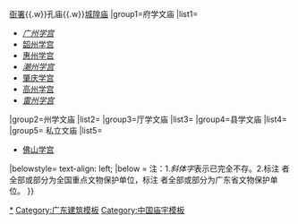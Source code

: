 {{Navbox
|listclass=hlist
|name=广东省境内的孔庙
|title=[[孔廟列表#.E5.B9.BF.E4.B8.9C.E7.9C.81|广东省境内的孔庙]]
|image=[[File:Deqing Xuegong 2013.11.17 08-41-09.jpg|200px]]<br><br>[[File:Jieyang Xuegong 2013.10.27 15-12-27.jpg|200px]]
|style = text-align:left;
|groupstyle = width:7em;text-align:center;
|above=广东古代城市史系列：[[Template:广东省境内的古城墙|城墙]]{{.w}}[[Template:广东省境内的古衙署|衙署]]{{.w}}孔庙{{.w}}[[Template:广东省境内的城隍庙|城隍庙]]
|group1=府学文庙
|list1= 
*''[[广府学宫|广州学宫]]''
*[[韶州府学宫|韶州学宫]]<sup>{{font|color=#2A52BE|省}}</sup>
*[[惠州府学宫|惠州学宫]]
*''[[潮州府学宫|潮州学宫]]''
*[[肇庆府学宫|肇庆学宫]]<sup>{{font|color=#2A52BE|省}}</sup>
*[[高州府学宫|高州学宫]]
*''[[雷州府学宫|雷州学宫]]''
|group2=州学文庙
|list2={{Navbox subgroup
|groupstyle=font-weight:normal;
|group1 = 直隶州
|list1 =
*[[南雄府学宫|南雄学宫]]<sup>{{font|color=#2A52BE|省}}</sup>
*[[罗定学宫]]<sup>{{font|color=#2A52BE|省}}</sup>
*''[[连州学宫]]''
*[[梅州学宫|嘉应学宫]]
|group2 = 散州
|list2 =
*''[[连平学宫]]''（惠州府）
*[[德庆学宫]]（肇庆府）<sup>{{font|color=#FF7300|国}}</sup>
*[[化州学宫]]（高州府）<sup>{{font|color=#2A52BE|省}}</sup>
}}
|group3=厅学文庙
|list3={{Navbox subgroup
|groupstyle=font-weight:normal;
|group1 = 直隶厅
|list1 =
*''[[佛冈学宫]]''
*''[[连山学宫]]''
}}
|group4=县学文庙
|list4={{Navbox subgroup
|groupstyle=font-weight:normal;
|group1 = 原广州府
|list1 =
*''[[南海学宫]]''
*[[番禺学宫]]<sup>{{font|color=#FF7300|国}}</sup>
*''[[顺德学宫]]''
*''[[东莞学宫]]''
*[[从化学宫]]
*''[[龙门学宫]]''
*[[增城学宫]]
*[[新会学宫]]<sup>{{font|color=#2A52BE|省}}</sup>
*[[中山学宫|香山学宫]]
*''[[三水学宫]]''
*''[[新宁学宫]]''
*''[[清远学宫]]''
*''[[新安学宫]]''
*''[[花县学宫]]''
|group2 = 原韶州府
|list2 =
*''[[曲江学宫]]''
*''[[乐昌学宫]]''
*''[[仁化学宫]]''
*''[[乳源学宫]]''
*''[[翁源学宫]]''
*''[[英德学宫]]''
|group3 = 原惠州府
|list3 =
*[[归善学宫]]<sup>{{font|color=#2A52BE|省}}</sup>
*''[[博罗学宫]]''
*''[[长宁学宫]]''
*''[[永安学宫]]''
*[[海丰红宫、红场旧址|海丰学宫]]<sup>{{font|color=#FF7300|国}}</sup>
*''[[陆丰学宫]]''
*[[龙川学宫]]<sup>{{font|color=#2A52BE|省}}</sup>
*''[[河源学宫]]''
*''[[和平学宫]]''
|group4 = 原潮州府
|list4 =
*[[海阳学宫]]<sup>{{font|color=#2A52BE|省}}</sup>
*''[[潮阳学宫]]''
*[[揭阳学宫]]<sup>{{font|color=#FF7300|国}}</sup>
*[[饶平学宫]]
*''[[惠来学宫]]''
*''[[大浦学宫]]''
*''[[澄海学宫]]''
*[[普宁学宫]]<sup>{{font|color=#2A52BE|省}}</sup>
*''[[丰顺学宫]]''
|group5 = 原肇庆府
|list5 =
*''[[高要县学宫|高要学宫]]''
*''[[四会学宫]]''
*''[[新兴学宫]]''
*''[[阳春学宫]]''
*[[阳江学宫]]<sup>{{font|color=#2A52BE|省}}</sup>
*''[[高明学宫]]''
*[[恩平学宫]]
*''[[广宁学宫]]''
*[[开平学宫]]
*''[[鹤山学宫]]''
*''[[封川学宫]]''
*''[[开建学宫]]''
|group6 = 原高州府
|list6 =
*''[[茂名学宫]]''
*''[[电白学宫]]''
*[[信宜学宫]]<sup>{{font|color=#2A52BE|省}}</sup>
*[[吴川学宫]]
*''[[石城学宫]]''
|group7 = 原雷州府
|list7 =
*[[海康学宫]]
*''[[遂溪学宫]]''
*[[徐闻学宫]]
|group8 = 原梧州府
|list8 =
*''[[怀集学宫]]''
|group9 = 原南雄州
|list9 =
*[[始兴学宫]]
|group10 = 原罗定州
|list10 =
*''[[东安学宫]]''
*''[[西宁学宫]]''
|group11 = 原连州
|list11 =
*''[[阳山学宫]]''
|group12 = 原嘉应州
|list12 =
*[[兴宁学宫]]<sup>{{font|color=#2A52BE|省}}</sup>
*[[长乐学宫]]<sup>{{font|color=#2A52BE|省}}</sup>
*''[[平远学宫]]''
*[[镇平学宫]]
}}
|group5= 私立文庙
|list5= 
*[[佛山学宫]]
|belowstyle= text-align: left;
|below = 注：1.''斜体字''表示已完全不存。2.标注 <sup>{{font|color=#FF7300|国}}</sup> 者全部或部分为全国重点文物保护单位，标注 <sup>{{font|color=#2A52BE|省}}</sup> 者全部或部分为广东省文物保护单位。
}}
<noinclude>
[[Category:广东孔庙|*]]
[[Category:广东建筑模板]]
[[Category:中国庙宇模板]]
</noinclude>